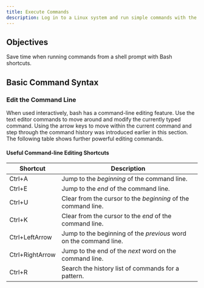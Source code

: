 ```yaml
---
title: Execute Commands
description: Log in to a Linux system and run simple commands with the shell.
---
```


## Objectives

Save time when running commands from a shell prompt with Bash shortcuts.

## Basic Command Syntax

### Edit the Command Line

When used interactively, bash has a command-line editing feature. Use the text editor commands to move around and modify the currently typed command. Using the arrow keys to move within the current command and step through the command history was introduced earlier in this section. The following table shows further powerful editing commands.

#### Useful Command-line Editing Shortcuts

| Shortcut        | Description                                                       |
| --------------- | ----------------------------------------------------------------- |
| Ctrl+A          | Jump to the _beginning_ of the command line.                      |
| Ctrl+E          | Jump to the _end_ of the command line.                            |
| Ctrl+U          | Clear from the cursor to the _beginning_ of the command line.     |
| Ctrl+K          | Clear from the cursor to the _end_ of the command line.           |
| Ctrl+LeftArrow  | Jump to the beginning of the _previous_ word on the command line. |
| Ctrl+RightArrow | Jump to the end of the _next_ word on the command line.           |
| Ctrl+R          | Search the history list of commands for a pattern.                |

